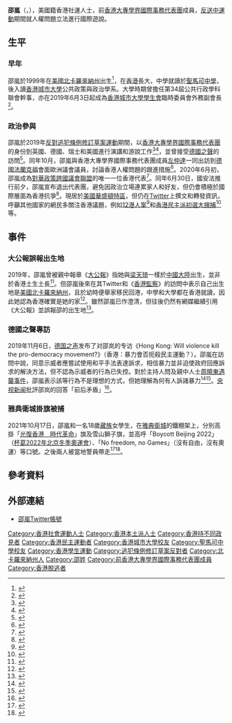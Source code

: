 {{Infobox person
| name = 邵嵐<br>{{lang|en|Joey Siu}}
| image =
| width = 260px
| now = 
| period = 
| Sex = 女
| other name =
| Native place =
| birth_date = {{birth year and age|1999}}
| birth_place = {{USA}}[[北卡羅來納州|北卡羅來納州]]
| death_date = 
| death_place = 
| spouse = 
| alma mater = [[聖馬可中學|聖馬可中學]]<br>[[香港城市大學|香港城市大學]]
| education = 香港城市大學公共政策與政治社會科學學士
| final dgree = 
| past = 
| occupation = 香港社運人士
| awards = 
| nationality = {{USA}}
| 永久居留權 = {{HKG}}
}} 

'''邵嵐'''（{{lang-en|Joey Siu}}，{{bd|1999年}}），美國籍香港社運人士，前[[香港大專學界國際事務代表團|香港大專學界國際事務代表團]]成員，[[反送中運動|反送中運動]]期間就人權問題立法進行國際遊說。

== 生平 ==
=== 早年 ===
邵嵐於1999年在[[美國|美國]][[北卡羅來納州|北卡羅來納州]]出生<ref name="twitter">{{Cite web|url=https://mobile.twitter.com/jooeysiiu/status/1339401953152036871|title=邵嵐Twitter貼文|date=2020-01-02|author=邵嵐|access-date=2021-01-25|website=Twitter|archive-date=2021-12-29|archive-url=https://web.archive.org/web/20211229152421/https://mobile.twitter.com/jooeysiiu/status/1339401953152036871|dead-url=no}}</ref>，在[[香港|香港]]長大，中學就讀於[[聖馬可中學|聖馬可中學]]，後入讀[[香港城市大學|香港城市大學]]公共政策與政治學系{{R|takung}}。大學時期曾擔任第34屆公共行政學科聯會幹事，亦在2019年6月3日起成為[[香港城市大學學生會|香港城市大學學生會]]臨時委員會外務副會長<ref>{{cite news |author1=周婷 |title=【逆權運動】20歲的最後一戰 城大邵嵐：香港冇未來，我哋都冇未來 |url=https://hk.appledaily.com/local/20190901/23WUURR3LM2ZKBOF4LZLFQA7EA/ |accessdate=2021-01-26 |work=蘋果日報 |date=2019-09-01 |archive-date=2021-02-05 |archive-url=https://web.archive.org/web/20210205150746/https://hk.appledaily.com/local/20190901/23WUURR3LM2ZKBOF4LZLFQA7EA/ |dead-url=yes }}</ref>。
 
=== 政治參與 ===
邵嵐於2019年[[反對逃犯條例修訂草案運動|反對逃犯條例修訂草案運動]]期間，以[[香港大專學界國際事務代表團|香港大專學界國際事務代表團]]的身份到英國、德國、瑞士和美國進行演講和游說工作<ref name="rfa">{{Cite web|url=https://www.rfa.org/cantonese/features/hottopic/Joey-09272019110551.html|title=「反送中」不怯場　光復「港女」嬌滴形象|publisher=自由亞洲電台|access-date=2021-01-25|archive-date=2021-04-11|archive-url=https://web.archive.org/web/20210411055951/https://www.rfa.org/cantonese/features/hottopic/Joey-09272019110551.html|dead-url=no}}</ref><ref>{{Cite web|url=https://hk.epochtimes.com/news/2019-10-02/30735527|title=學界發言人：香港處生死存亡時刻 勢必守衛|publisher=大紀元時報|access-date=2021-01-25|date=2019-10-02|language=zh-hant|archive-date=2021-12-29|archive-url=https://web.archive.org/web/20211229152423/https://hk.epochtimes.com/news/2019-10-02/30735527|dead-url=no}}</ref>，並曾接受[[德國之聲|德國之聲]]的訪問<ref>{{cite news |author1=Frank Suyak |title=Hong Kong: Will violence kill the pro-democracy movement? |url=https://www.dw.com/en/hong-kong-will-violence-kill-the-pro-democracy-movement/a-51134455 |accessdate=2021-01-26 |agency=Deutsche Welle |date=2019-11-06 |language=en |archive-date=2021-03-11 |archive-url=https://web.archive.org/web/20210311165712/https://www.dw.com/en/hong-kong-will-violence-kill-the-pro-democracy-movement/a-51134455 |dead-url=no }}</ref>。同年10月，邵嵐與香港大專學界國際事務代表團成員[[左仲達|左仲達]]一同出訪到[[德國|德國]][[法蘭克福|法蘭克福]]會面歐洲議會議員，討論香港人權問題的跟進措施<ref>{{Cite web|url=https://m.facebook.com/HKHIIAD/posts/138117914188982?locale2=zh_CN|title=【 大專學界代表團x 歐洲議會議員 】|author=[[香港大專學界國際事務代表團|香港大專學界國際事務代表團]]|website=Facebook|date=2019-10-19|access-date=2021-01-28|archive-date=2021-02-20|archive-url=https://web.archive.org/web/20210220182451/https://m.facebook.com/HKHIIAD/posts/138117914188982?locale2=zh_CN|dead-url=no}}</ref>。2020年6月初，邵嵐成為[[對華政策跨國議會聯盟|對華政策跨國議會聯盟]]的唯一一位香港代表<ref>{{Cite web|url=https://hkfeature.com/國際誌/140/2020/|title=國安法來臨國際線代表之一邵嵐：抗爭是一輩子的事|publisher=國際誌|access-date=2021-01-25}}{{Dead link}}</ref>。同年6月30日，國安法推行前夕，邵嵐宣布退出代表團，避免因政治立場連累家人和好友，但仍會積極於國際層面為香港抗爭<ref>{{Cite web|url=https://hk.appledaily.com/local/20200701/5NJYPQRNQNKW3ICRKC4T7OOIFQ/|title=憂累手足邵嵐　張崑陽退出國際戰線|publisher=蘋果日報|access-date=2021-01-25|archive-date=2021-06-23|archive-url=https://web.archive.org/web/20210623130402/https://hk.appledaily.com/local/20200701/5NJYPQRNQNKW3ICRKC4T7OOIFQ/|dead-url=yes}}</ref>。現居於[[美國|美國]][[華盛頓特區|華盛頓特區]]，但仍在[[Twitter|Twitter]]上撰文和轉發資訊，呼籲其他國家的網民多關注香港議題，例如[[12港人案|12港人案]]<ref>{{Cite web|url=https://mobile.twitter.com/jooeysiiu/status/1345372418228035592|title=邵嵐Twitter貼文|date=2021-01-02|author=邵嵐|access-date=2021-01-25|archive-date=2021-11-27|archive-url=https://web.archive.org/web/20211127163708/https://mobile.twitter.com/jooeysiiu/status/1345372418228035592|dead-url=no}}</ref>和[[香港民主派初選大搜捕|香港民主派初選大搜捕]]<ref>{{Cite web|url=https://mobile.twitter.com/jooeysiiu/status/1346974801152372738|title=邵嵐Twitter貼文|date=2020-01-07|author=邵嵐|access-date=2021-01-25|website=|archive-date=2021-11-27|archive-url=https://web.archive.org/web/20211127163709/https://mobile.twitter.com/jooeysiiu/status/1346974801152372738|dead-url=no}}</ref>等。

== 事件 ==
=== 大公報誤報出生地 ===
2019年，邵嵐曾被親中報章《[[大公報|大公報]]》指她與[[梁天琦|梁天琦]]一樣於[[中國大陸|中國大陸]]出生，並非於香港土生土長<ref name="takung">{{Cite web|url=http://www.takungpao.com.hk/news/232109/2019/0730/327828.html|title=城大學生會滲「獨」 粗口嵐鋪路謀做「梁天琦2.0」|date=2019-07-30|publisher=大公報|access-date=2020-01-25|archive-date=2021-02-10|archive-url=https://web.archive.org/web/20210210183557/http://www.takungpao.com.hk/news/232109/2019/0730/327828.html|dead-url=no}}</ref>。但邵嵐後來在其Twitter和《[[香港監察|香港監察]]》的訪問中表示自己出生地是[[美國|美國]][[北卡羅來納州|北卡羅來納州]]，且於幼時便舉家移民回港，中學和大學都在香港就讀，因此她認為香港確實是她的家{{R|twitter}}<ref>{{Cite web|url=https://www.hongkongwatch.org/all-posts/2020/12/17/hong-kong-watch-associate-joey-sius-testimony-at-the-senate-committee-on-judiciary-hong-kong-hearing#:~:text=I%20was%20born%20in%20North,family%20at%20a%20young%20age.|title=Hong Kong Watch associate Joey Siu's testimony at the Senate Committee on Judiciary Hong Kong hearing|publisher=香港監察|access-date=2020-01-25|archive-date=2021-03-01|archive-url=https://web.archive.org/web/20210301232245/https://www.hongkongwatch.org/all-posts/2020/12/17/hong-kong-watch-associate-joey-sius-testimony-at-the-senate-committee-on-judiciary-hong-kong-hearing#:~:text=I%20was%20born%20in%20North,family%20at%20a%20young%20age.|dead-url=no}}</ref>。雖然邵嵐已作澄清，但往後仍然有網媒繼續引用《大公報》並誤報邵的出生地<ref>{{Cite web|url=https://www.6parkbbs.com/index.php?app=index&act=view&cid=1508915|title=「港獨女」邵嵐，原来是内地出生的大陆人|date=2020-05-24|publisher=留園網|access-date=2020-01-25|archive-date=2021-12-29|archive-url=https://web.archive.org/web/20211229152434/https://club.6parkbbs.com/bolun/index.php?app=forum&act=threadview&tid=15709069|dead-url=no}}</ref>。

=== 德國之聲專訪 ===
2019年11月6日，[[德国之声|德国之声]]发布了对邵岚的专访《Hong Kong: Will violence kill the pro-democracy movement?》（香港：暴力會否扼殺民主運動？）。邵嵐在訪問中說，同意示威者應嘗試使用和平手法表達訴求，相信暴力並非迫使政府回應訴求的解決方法，但不認為示威者的行為已失控。對於主持人問及親中人士[[周曉東遇襲事件|周曉東遇襲事件]]，邵嵐表示該等行為不是理想的方式，但她理解為何有人訴諸暴力<ref>{{Citation|title=Hong Kong: Will violence kill the pro-democracy movement?|url=https://www.dw.com/en/hong-kong-will-violence-kill-the-pro-democracy-movement/a-51134455|accessdate=2021-04-11|date=2019-11-06|language=en-GB|first=Deutsche|last=Welle (www.dw.com)|archive-date=2021-03-11|archive-url=https://web.archive.org/web/20210311165712/https://www.dw.com/en/hong-kong-will-violence-kill-the-pro-democracy-movement/a-51134455|dead-url=no}}</ref><ref>{{Cite web|title=【逃犯條例】大專學界團發言人：相信暴力非迫使政府回應訴求方法|url=https://www.hk01.com/社會新聞/396731/逃犯條例-大專學界團發言人-相信暴力非迫使政府回應訴求方法|accessdate=2021-04-11|date=2019-11-10|last=韋景全|work=香港01|language=zh-HK|archive-date=2019-12-19|archive-url=https://web.archive.org/web/20191219222152/https://www.hk01.com/%E7%A4%BE%E6%9C%83%E6%96%B0%E8%81%9E/396731/%E9%80%83%E7%8A%AF%E6%A2%9D%E4%BE%8B-%E5%A4%A7%E5%B0%88%E5%AD%B8%E7%95%8C%E5%9C%98%E7%99%BC%E8%A8%80%E4%BA%BA-%E7%9B%B8%E4%BF%A1%E6%9A%B4%E5%8A%9B%E9%9D%9E%E8%BF%AB%E4%BD%BF%E6%94%BF%E5%BA%9C%E5%9B%9E%E6%87%89%E8%A8%B4%E6%B1%82%E6%96%B9%E6%B3%95|dead-url=no}}</ref>。[[央视新闻|央视新闻]]批評邵岚的回答「前后矛盾」<ref>{{Cite web|title=乱港分子被德国记者怼到语无伦次！|url=https://www.thepaper.cn/newsDetail_forward_4956000|accessdate=2021-04-11|date=219-11-14|publisher=[[红星新闻|红星新闻]]|work=www.thepaper.cn|archive-date=2021-04-11|archive-url=https://web.archive.org/web/20210411112402/https://www.thepaper.cn/newsDetail_forward_4956000|dead-url=no}}</ref>。

=== 雅典衛城掛旗被捕 ===
2021年10月17日，邵嵐和一名18歲[[藏族|藏族]]女學生，在[[雅典衛城|雅典衛城]]的鐵棚架上，分別高掛「[[光復香港　時代革命|光復香港　時代革命]]」旗及雪山獅子旗，並高呼「Boycott Beijing 2022」（[[2022年冬季奥林匹克运动会相关问题#政治與人權争议|杯葛2022年北京冬季奧運會]]）、「No freedom, no Games」（沒有自由，沒有奧運）等口號。之後兩人被當地警員帶走<ref>{{cite news |title=北京冬奧｜希臘衛城掛光時橫額籲杯葛北京冬奧　城大學生會前副會長邵嵐被捕 |date=2021-10-17 |publisher=明報 |url=https://news.mingpao.com/ins/%e6%b8%af%e8%81%9e/article/20211017/s00001/1634476669453/%e5%8c%97%e4%ba%ac%e5%86%ac%e5%a5%a7-%e5%b8%8c%e8%87%98%e8%a1%9b%e5%9f%8e%e6%8e%9b%e5%85%89%e6%99%82%e6%a9%ab%e9%a1%8d%e7%b1%b2%e6%9d%af%e8%91%9b%e5%8c%97%e4%ba%ac%e5%86%ac%e5%a5%a7-%e5%9f%8e%e5%a4%a7%e5%ad%b8%e7%94%9f%e6%9c%83%e5%89%8d%e5%89%af%e6%9c%83%e9%95%b7%e9%82%b5%e5%b5%90%e8%a2%ab%e6%8d%95 |access-date=2021-10-18 |archive-date=2021-10-17 |archive-url=https://web.archive.org/web/20211017160541/https://news.mingpao.com/ins/%E6%B8%AF%E8%81%9E/article/20211017/s00001/1634476669453/%E5%8C%97%E4%BA%AC%E5%86%AC%E5%A5%A7-%E5%B8%8C%E8%87%98%E8%A1%9B%E5%9F%8E%E6%8E%9B%E5%85%89%E6%99%82%E6%A9%AB%E9%A1%8D%E7%B1%B2%E6%9D%AF%E8%91%9B%E5%8C%97%E4%BA%AC%E5%86%AC%E5%A5%A7-%E5%9F%8E%E5%A4%A7%E5%AD%B8%E7%94%9F%E6%9C%83%E5%89%8D%E5%89%AF%E6%9C%83%E9%95%B7%E9%82%B5%E5%B5%90%E8%A2%AB%E6%8D%95 |dead-url=no }}</ref><ref>{{Cite news |title=與西藏女生杯葛北京冬奧　邵嵐雅典聖火會場舉「光時」旗被捕 |date=2021-10-17 |publisher=立場新聞 |url=https://www.thestandnews.com/politics/a-%E5%8C%97%E4%BA%AC%E5%86%AC%E5%A5%A7%E9%82%B5%E5%B5%90%E9%80%B2%E8%81%96%E7%81%AB%E6%9C%83%E5%A0%B4%E8%88%89%E5%85%89%E6%99%82%E6%97%97-%E9%81%AD%E9%9B%85%E5%85%B8%E8%AD%A6%E6%96%B9%E6%8B%98%E6%8D%95-%E8%A5%BF%E8%97%8F%E5%AD%B8%E7%94%9F%E5%90%8C%E8%A2%AB%E6%8D%95 |access-date=2021-10-18 |archive-date=2021-10-18 |archive-url=https://web.archive.org/web/20211018011539/https://www.thestandnews.com/politics/a-%E5%8C%97%E4%BA%AC%E5%86%AC%E5%A5%A7%E9%82%B5%E5%B5%90%E9%80%B2%E8%81%96%E7%81%AB%E6%9C%83%E5%A0%B4%E8%88%89%E5%85%89%E6%99%82%E6%97%97-%E9%81%AD%E9%9B%85%E5%85%B8%E8%AD%A6%E6%96%B9%E6%8B%98%E6%8D%95-%E8%A5%BF%E8%97%8F%E5%AD%B8%E7%94%9F%E5%90%8C%E8%A2%AB%E6%8D%95 |dead-url=no }}</ref>。

== 參考資料 ==
{{RefList|2}} 

== 外部連結 ==
* [https://mobile.twitter.com/jooeysiiu 邵嵐Twitter帳號] 

[[Category:香港社會運動人士|Category:香港社會運動人士]]
[[Category:香港本土派人士|Category:香港本土派人士]]
[[Category:香港持不同政見者|Category:香港持不同政見者]]
[[Category:香港民主運動者|Category:香港民主運動者]]
[[Category:香港城市大學校友|Category:香港城市大學校友]]
[[Category:聖馬可中學校友|Category:聖馬可中學校友]]
[[Category:香港學生運動|Category:香港學生運動]]
[[Category:逃犯條例修訂草案反對者|Category:逃犯條例修訂草案反對者]]
[[Category:北卡羅來納州人|Category:北卡羅來納州人]]
[[Category:邵姓|Category:邵姓]]
[[Category:前香港大專學界國際事務代表團成員|Category:前香港大專學界國際事務代表團成員]]
[[Category:香港脫逃者|Category:香港脫逃者]]